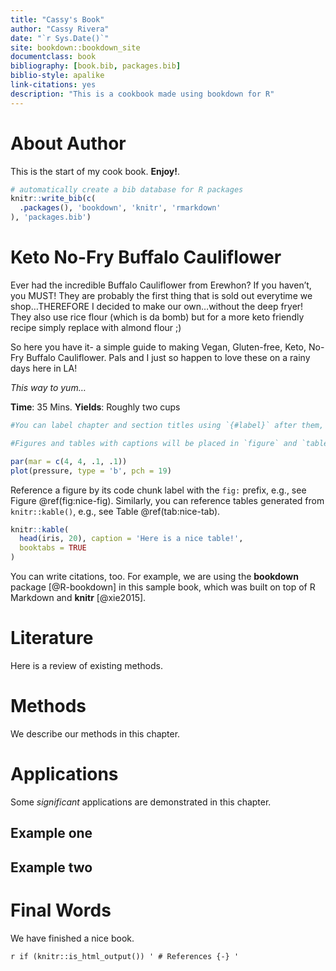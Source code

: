 ```yaml
--- 
title: "Cassy's Book"
author: "Cassy Rivera"
date: "`r Sys.Date()`"
site: bookdown::bookdown_site
documentclass: book
bibliography: [book.bib, packages.bib]
biblio-style: apalike
link-citations: yes
description: "This is a cookbook made using bookdown for R"
---
```


# About Author

This is the start of my cook book. **Enjoy!**.
```r
# automatically create a bib database for R packages
knitr::write_bib(c(
  .packages(), 'bookdown', 'knitr', 'rmarkdown'
), 'packages.bib')
```

<!--chapter:end:index.Rmd-->

# Keto No-Fry Buffalo Cauliflower {#intro}

Ever had the incredible Buffalo Cauliflower from Erewhon? If you haven’t, you MUST! They are probably the first thing that is sold out everytime we shop...THEREFORE I decided to make our own...without the deep fryer! They also use rice flour (which is da bomb) but for a more keto friendly recipe simply replace with almond flour ;)

So here you have it- a simple guide to making Vegan, Gluten-free, Keto, No-Fry Buffalo Cauliflower. Pals and I just so happen to love these on a rainy days here in LA! 

_This way to yum…_

__**Time**__: 35 Mins. __**Yields**__: Roughly two cups

```r
#You can label chapter and section titles using `{#label}` after them, e.g., we can reference Chapter \@ref(intro). If you do not manually label them, there will be automatic labels anyway, e.g., Chapter \@ref(methods).

#Figures and tables with captions will be placed in `figure` and `table` environments, respectively.
```

```r
par(mar = c(4, 4, .1, .1))
plot(pressure, type = 'b', pch = 19)
```

Reference a figure by its code chunk label with the `fig:` prefix, e.g., see Figure \@ref(fig:nice-fig). Similarly, you can reference tables generated from `knitr::kable()`, e.g., see Table \@ref(tab:nice-tab).

```r
knitr::kable(
  head(iris, 20), caption = 'Here is a nice table!',
  booktabs = TRUE
)
```

You can write citations, too. For example, we are using the **bookdown** package [@R-bookdown] in this sample book, which was built on top of R Markdown and **knitr** [@xie2015].

<!--chapter:end:01-intro.Rmd-->

# Literature

Here is a review of existing methods.

<!--chapter:end:02-literature.Rmd-->

# Methods

We describe our methods in this chapter.

<!--chapter:end:03-method.Rmd-->

# Applications

Some _significant_ applications are demonstrated in this chapter.

## Example one

## Example two

<!--chapter:end:04-application.Rmd-->

# Final Words

We have finished a nice book.

<!--chapter:end:05-summary.Rmd-->

`r if (knitr::is_html_output()) '
# References {-}
'`

<!--chapter:end:06-references.Rmd-->

